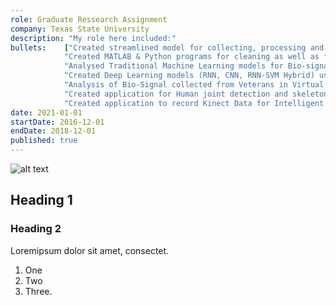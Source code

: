 ```yaml
---
role: Graduate Ressearch Assignment
company: Texas State University
description: "My role here included:" 
bullets:    ["Created streamlined model for collecting, processing and labeling, Bio-Signal data from human subjects for supervised learning.",
            "Created MATLAB & Python programs for cleaning as well as for custom feature engineering for Bio-Signals.",
            "Analysed Traditional Machine Learning models for Bio-signal Analysis for Automated Stress Level Detection using python and MATLAB scientific packages and custom scripts.",
            "Created Deep Learning models (RNN, CNN, RNN-SVM Hybrid) using TensorFlow, PyTorch and Scikit-learn for automated Bio-Signal classification",
            "Analysis of Bio-Signal collected from Veterans in Virtual Reality who are suffering from PTSD.",
            "Created application for Human joint detection and skeleton mapping on 3D plane using computer vision and machine learning for Physical Therapy applications.",
            "Created application to record Kinect Data for Intelligent Multimodal Computing and Sensing (IMICS) Laboratory."]
date: 2021-01-01
startDate: 2016-12-01
endDate: 2018-12-01
published: true 
---
```

![alt text](img.jpg "Title")
## Heading 1
### Heading 2

Loremipsum dolor sit amet, consectet.

1. One
2. Two
3. Three.
 